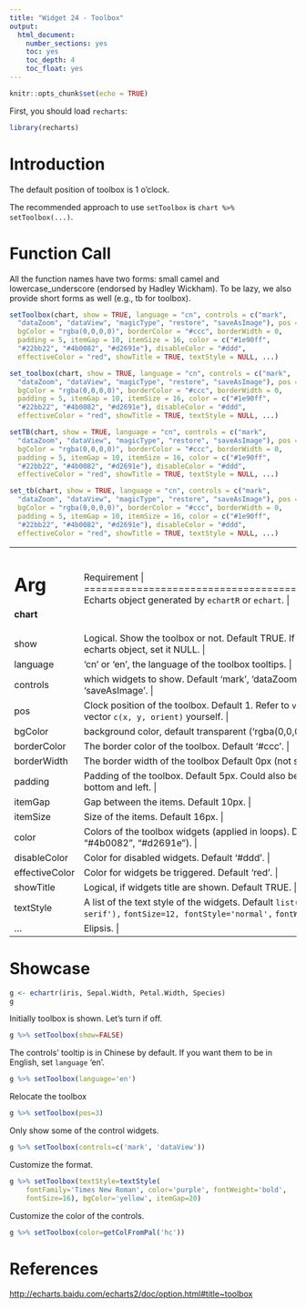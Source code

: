 ```yaml
---
title: "Widget 24 - Toolbox"
output: 
  html_document: 
    number_sections: yes
    toc: yes
    toc_depth: 4
    toc_float: yes
---
```


```r
knitr::opts_chunk$set(echo = TRUE)
```

First, you should load `recharts`:
```r
library(recharts)
```

# Introduction

The default position of toolbox is 1 o'clock.

The recommended approach to use `setToolbox` is `chart %>% setToolbox(...)`.

# Function Call

All the function names have two forms: small camel and lowercase_underscore (endorsed by Hadley Wickham). To be lazy, we also provide short forms as well (e.g., tb for toolbox).

```r
setToolbox(chart, show = TRUE, language = "cn", controls = c("mark",
  "dataZoom", "dataView", "magicType", "restore", "saveAsImage"), pos = 1,
  bgColor = "rgba(0,0,0,0)", borderColor = "#ccc", borderWidth = 0,
  padding = 5, itemGap = 10, itemSize = 16, color = c("#1e90ff",
  "#22bb22", "#4b0082", "#d2691e"), disableColor = "#ddd",
  effectiveColor = "red", showTitle = TRUE, textStyle = NULL, ...)

set_toolbox(chart, show = TRUE, language = "cn", controls = c("mark",
  "dataZoom", "dataView", "magicType", "restore", "saveAsImage"), pos = 1,
  bgColor = "rgba(0,0,0,0)", borderColor = "#ccc", borderWidth = 0,
  padding = 5, itemGap = 10, itemSize = 16, color = c("#1e90ff",
  "#22bb22", "#4b0082", "#d2691e"), disableColor = "#ddd",
  effectiveColor = "red", showTitle = TRUE, textStyle = NULL, ...)

setTB(chart, show = TRUE, language = "cn", controls = c("mark",
  "dataZoom", "dataView", "magicType", "restore", "saveAsImage"), pos = 1,
  bgColor = "rgba(0,0,0,0)", borderColor = "#ccc", borderWidth = 0,
  padding = 5, itemGap = 10, itemSize = 16, color = c("#1e90ff",
  "#22bb22", "#4b0082", "#d2691e"), disableColor = "#ddd",
  effectiveColor = "red", showTitle = TRUE, textStyle = NULL, ...)

set_tb(chart, show = TRUE, language = "cn", controls = c("mark",
  "dataZoom", "dataView", "magicType", "restore", "saveAsImage"), pos = 1,
  bgColor = "rgba(0,0,0,0)", borderColor = "#ccc", borderWidth = 0,
  padding = 5, itemGap = 10, itemSize = 16, color = c("#1e90ff",
  "#22bb22", "#4b0082", "#d2691e"), disableColor = "#ddd",
  effectiveColor = "red", showTitle = TRUE, textStyle = NULL, ...)
```

+--------------+---------------------------------------------------------------+
|   Arg        |  Requirement                                                |
+==============+===============================================================+
| **chart**    | Echarts object generated by `echartR` or `echart`.  |
+--------------+---------------------------------------------------------------+
| show         | Logical. Show the toolbox or not. Default TRUE. If you want to remove toolbox from the echarts object, set it NULL. |
+--------------+---------------------------------------------------------------+
| language     | 'cn' or 'en', the language of the toolbox tooltips. |
+--------------+---------------------------------------------------------------+
| controls     | which widgets to show. Default 'mark', 'dataZoom', 'dataView', 'magicType', 'restore', 'saveAsImage'. |
+--------------+---------------------------------------------------------------+
| pos          | Clock position of the toolbox. Default 1. Refer to `vecPos`. Or you can define the position vector `c(x, y, orient)` yourself. |
+--------------+---------------------------------------------------------------+
| bgColor      | background color, default transparent ('rgba(0,0,0,0)'). |
+--------------+---------------------------------------------------------------+
| borderColor  | The border color of the toolbox. Default '#ccc'. |
+--------------+---------------------------------------------------------------+
| borderWidth  | The border width of the toolbox Default 0px (not shown). |
+--------------+---------------------------------------------------------------+
| padding      | Padding of the toolbox. Default 5px. Could also be a list assigning padding of top, right, bottom and left. |
+--------------+---------------------------------------------------------------+
| itemGap      | Gap between the items. Default 10px. |
+--------------+---------------------------------------------------------------+
| itemSize     | Size of the items. Default 16px. |
+--------------+---------------------------------------------------------------+
| color        | Colors of the toolbox widgets (applied in loops). Default c("#1e90ff", "#22bb22", "#4b0082", "#d2691e"). |
+--------------+---------------------------------------------------------------+
| disableColor | Color for disabled widgets. Default '#ddd'. |
+--------------+---------------------------------------------------------------+
|effectiveColor| Color for widgets be triggered. Default 'red'. |
+--------------+---------------------------------------------------------------+
| showTitle    | Logical, if widgets title are shown. Default TRUE. |
+--------------+---------------------------------------------------------------+
| textStyle    | A list of the text style of the widgets. Default `list(fontFamily=c('Arial,` `Verdana, sans-serif'),` `fontSize=12, fontStyle='normal',` `fontWeight='normal')` |
+--------------+---------------------------------------------------------------+
| ...          | Elipsis. |
+--------------+---------------------------------------------------------------+

# Showcase

```r
g <- echartr(iris, Sepal.Width, Petal.Width, Species)
g
```

Initially toolbox is shown. Let's turn if off.
```r
g %>% setToolbox(show=FALSE)
```

The controls' tooltip is in Chinese by default. If you want them to be in English, set `language` 'en'.
```r
g %>% setToolbox(language='en')
```

Relocate the toolbox
```r
g %>% setToolbox(pos=3)
```

Only show some of the control widgets.
```r
g %>% setToolbox(controls=c('mark', 'dataView'))
```

Customize the format.
```r
g %>% setToolbox(textStyle=textStyle(
    fontFamily='Times New Roman', color='purple', fontWeight='bold', 
    fontSize=16), bgColor='yellow', itemGap=20)
```

Customize the color of the controls.
```r
g %>% setToolbox(color=getColFromPal('hc'))
```


# References

<http://echarts.baidu.com/echarts2/doc/option.html#title~toolbox>
